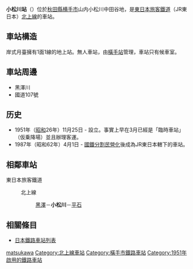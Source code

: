 {{noteTA
|T=zh-tw:小松川車站;zh-hk:小松川站;zh-cn:小松川站;
|1=zh-tw:小松川車站;zh-hk:小松川站;zh-cn:小松川站;}}
{{日本車站資訊
|公司色 = green
|站名 = 小松川站
|圖片 = JR Komatsukawa sta 001.jpg
|pxl = 250px
|圖片說明 = 站房
|日文原名 = 小松川
|平假名 = こまつかわ
|羅馬拼音 = Komatsukawa
|電報略號 = コツ
|所屬公司 = [[東日本旅客鐵道|東日本旅客鐵道]]（JR東日本）
|所在地 = [[秋田縣|秋田縣]][[横手市|横手市]]山内小松川字中田谷地71-6
|啟用年月日 = 1921年11月27日
|車站構造 = 地面車站
|月台配置 = 1面1線
|所屬路線 = {{Color|#754C9B|■}}[[北上線|北上線]]
|前一站 = [[黑澤車站_(秋田縣橫手市)|黑澤]]
|前一站距離 = 5.3
|後一站距離 = 3.8
|後一站 = [[相野野車站|相野野]]
|距離 = 49.6
|起站 = [[北上車站|北上]]
}}
'''小松川站'''（{{jpn|j=小松川駅|hg=こまつかわえき|rm=Komatsukawa eki|f=y}}）位於[[秋田縣|秋田縣]][[横手市|横手市]]山内小松川中田谷地，是[[東日本旅客鐵道|東日本旅客鐵道]]（JR東日本）[[北上線|北上線]]的車站。

== 車站構造 ==
岸式月臺擁有1面1線的地上站。無人車站，由[[橫手站|橫手站]]管理，車站只有候車室。

==車站周邊==
*黑澤川
*國道107號

==历史==
*1951年（[[昭和|昭和]]26年）11月25日 - 設立。事實上早在3月已經是「臨時車站」（仮乗降場）並且辦理客運。
*1987年（昭和62年）4月1日 - [[國鐵分割民營化|國鐵分割民營化]]後成為JR東日本轄下的車站。

==相鄰車站==
; 東日本旅客鐵道
: {{Color|#754C9B|■}}北上線
:: [[黑澤站_(秋田縣橫手市)|黑澤]]－'''小松川'''－[[平石站|平石]]

==相關條目==
*[[日本鐵路車站列表|日本鐵路車站列表]]

{{北上線}}

{{DEFAULTSORT: Komatsukawa}}
[[Category:日本鐵路車站_Ko|matsukawa]]
[[Category:北上線車站|Category:北上線車站]]
[[Category:橫手市鐵路車站|Category:橫手市鐵路車站]]
[[Category:1951年啟用的鐵路車站|Category:1951年啟用的鐵路車站]]